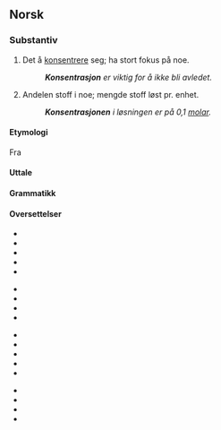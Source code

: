 ==Norsk==
===Substantiv===
{{no-sub|m}}

#Det å [[konsentrere]] seg; ha stort fokus på noe.
#:'''''Konsentrasjon''' er viktig for å ikke bli avledet.''
#{{kjemi|no}} Andelen stoff i noe; mengde stoff løst pr. enhet.
#:'''''Konsentrasjonen''' i løsningen er på 0,1 [[molar]].''

====Etymologi====
Fra {{suffiks|konsentrere|sjon|språk=no}}

====Uttale====
{{uttale mangler|språk=no}}
{{lydfil mangler|språk=no}}

====Grammatikk====
{{no-sub-m1}}

====Oversettelser====
{{overs-topp|fokusere}}
* {{overs|da|koncentration|c}}
* {{overs|en|concentration}}
* {{overs|fi|keskittyminen}}
* {{overs|fr|concentration|f}}
* {{overs-mangler|it}}
{{overs-midt}}
* {{overs-mangler|ru}}
* {{overs-mangler|es}}
* {{overs|sv|koncentration|c}}
* {{overs|de|Konzentration|f}}
{{overs-bunn}}
{{overs-topp|begrep innen kjemi}}
* {{overs|da|koncentration|c}}
* {{overs|en|concentration}}
* {{overs|fi|konsentraatio}}
* {{overs|fr|concentration|f}}
* {{overs-mangler|it}}
{{overs-midt}}
* {{overs-mangler|ru}}
* {{overs-mangler|es}}
* {{overs|sv|koncentration|c}}
* {{overs|de|Konzentration|f}}
{{overs-bunn}}
